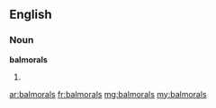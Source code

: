 ==English==

===Noun===
'''balmorals'''

# {{plural of|balmoral}}

[[ar:balmorals]]
[[fr:balmorals]]
[[mg:balmorals]]
[[my:balmorals]]